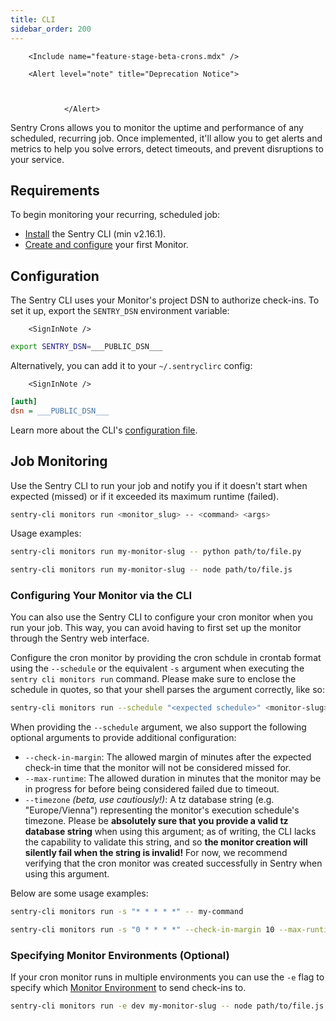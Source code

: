 ```yaml
---
title: CLI
sidebar_order: 200
---
```


        <Include name="feature-stage-beta-crons.mdx" />

        <Alert level="note" title="Deprecation Notice">



                </Alert>

Sentry Crons allows you to monitor the uptime and performance of any scheduled, recurring job. Once implemented, it'll allow you to get alerts and metrics to help you solve errors, detect timeouts, and prevent disruptions to your service.

## Requirements

To begin monitoring your recurring, scheduled job:

- [Install](/product/cli/installation) the Sentry CLI (min v2.16.1).
- [Create and configure](https://sentry.io/crons/create/) your first Monitor.

## Configuration

The Sentry CLI uses your Monitor's project DSN to authorize check-ins. To set it up, export the `SENTRY_DSN` environment variable:

        <SignInNote />

```bash
export SENTRY_DSN=___PUBLIC_DSN___
```

Alternatively, you can add it to your `~/.sentryclirc` config:

        <SignInNote />

```ini {filename:~/.sentryclirc}
[auth]
dsn = ___PUBLIC_DSN___
```

Learn more about the CLI's [configuration file](/product/cli/configuration#configuration-file).

## Job Monitoring

Use the Sentry CLI to run your job and notify you if it doesn't start when expected (missed) or if it exceeded its maximum runtime (failed).

```bash {tabTitle: CLI}
sentry-cli monitors run <monitor_slug> -- <command> <args>
```

Usage examples:

```bash {tabTitle: Python}
sentry-cli monitors run my-monitor-slug -- python path/to/file.py
```

```bash {tabTitle: Node.JS}
sentry-cli monitors run my-monitor-slug -- node path/to/file.js
```

### Configuring Your Monitor via the CLI

You can also use the Sentry CLI to configure your cron monitor when you run your job. This way, you can avoid having to first set up the monitor through the Sentry web interface.

Configure the cron monitor by providing the cron schdule in crontab format using the `--schedule` or the equivalent `-s` argument when executing the `sentry cli monitors run` command. Please make sure to enclose the schedule in quotes, so that your shell parses the argument correctly, like so:
```bash
sentry-cli monitors run --schedule "<expected schedule>" <monitor-slug> -- <command> <args>
```

When providing the `--schedule` argument, we also support the following optional arguments to provide additional configuration:
  - `--check-in-margin`: The allowed margin of minutes after the expected check-in time that the monitor will not be considered missed for.
  - `--max-runtime`: The allowed duration in minutes that the monitor may be in progress for before being considered failed due to timeout.
  - `--timezone` *(beta, use cautiously!)*: A tz database string (e.g. "Europe/Vienna") representing the monitor's execution schedule's timezone. Please be **absolutely sure that you provide a valid tz database string** when using this argument; as of writing, the CLI lacks the capability to validate this string, and so **the monitor creation will silently fail when the string is invalid!** For now, we recommend verifying that the cron monitor was created successfully in Sentry when using this argument.

Below are some usage examples:
```bash {tabTitle: Every Minute}
sentry-cli monitors run -s "* * * * *" -- my-command
```

```bash {tabTitle: Every Hour (+ Optional Arguments)}
sentry-cli monitors run -s "0 * * * *" --check-in-margin 10 --max-runtime 5 --timezone "Europe/Vienna" -- my-command
```

### Specifying Monitor Environments (Optional)

If your cron monitor runs in multiple environments you can use the `-e` flag to specify which [Monitor Environment](/product/crons/job-monitoring/#multiple-environments) to send check-ins to.

```bash {tabTitle: Node.JS}
sentry-cli monitors run -e dev my-monitor-slug -- node path/to/file.js
```

